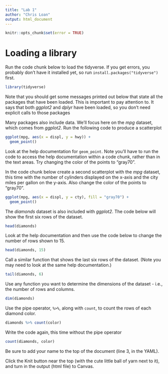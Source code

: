 ```yaml
---
title: "Lab 1"
author: "Chris Loan"
output: html_document
---
```


```r
knitr::opts_chunk$set(error = TRUE)
```

# Loading a library
Run the code chunk below to load the tidyverse. If you get errors, you probably 
don't have it installed yet, so run `install.packages("tidyverse")` first.

```r
library(tidyverse)
```

Note that you should get some messages printed out below that state all the 
packages that have been loaded. This is important to pay attention to. It says
that both *ggplot2* and *dplyr* have been loaded, so you don't need explicit 
calls to those packages 

Many packages also include data. We'll focus here on the *mpg* dataset, which
comes from *ggplot2*. Run the following code to produce a scatterplot 

```r
ggplot(mpg, aes(x = displ, y = hwy)) +
  geom_point()
```

Look at the help documentation for `geom_point`. Note you'll have to run the 
code to access the help documentation within a code chunk, rather than in the
text areas. Try changing the color of the points to "gray70". 

In the code chunk below create a second scatterplot with the *mpg* dataset, this time with the number of cylinders displayed on the x-axis and the city miles per gallon on the y-axis. Also change the color of the points to "gray70".

```r

ggplot(mpg, aes(x = displ, y = cty), fill = "gray70") +
  geom_point()
```

The *diamonds* dataset is also included with *ggplot2*. The code below will
show the first six rows of the dataset.

```r
head(diamonds)
```

Look at the help documentation and then use the code below to change the 
number of rows shown to 15.

```r
head(diamonds, 15)
```

Call a similar function that shows the last six rows of the dataset. (Note you may need to look at the same help documentation.)

```r
tail(diamonds, 6)
```

Use any function you want to determine the dimensions of the dataset - i.e., the number of rows and columns.

```r
dim(diamonds)
```

Use the pipe operator, `%>%`, along with `count`, to count the rows of each diamond color. 

```r
diamonds %>% count(color)
```

Write the code again, this time without the pipe operator

```r
count(diamonds, color)
```

Be sure to add your name to the top of the document (line 3, in the YAML).

Click the Knit button near the top (with the cute little ball of yarn next to it), and turn in the output (html file) to Canvas. 
